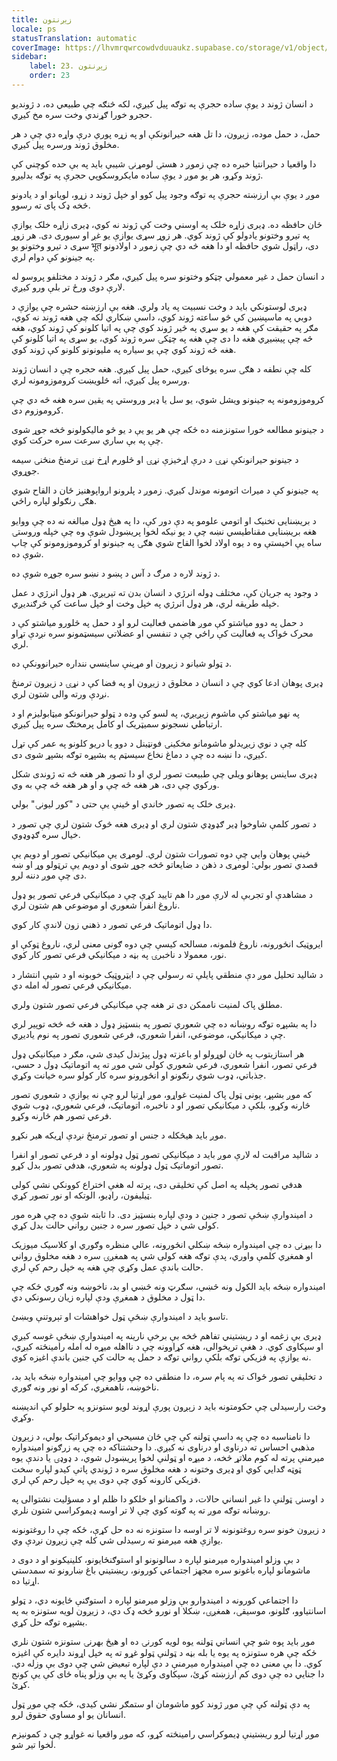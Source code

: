 ```yaml
---
title: زېږنتون
locale: ps
statusTranslation: automatic
coverImage: https://lhvmrqwrcowdvduuaukz.supabase.co/storage/v1/object/public/strapi-uploads/small_cover-educacion-fundamental.webp-2d51a7828a2b1309555be27f7e2a61a0.webp
sidebar:
    label: 23. زېږنتون
    order: 23
---
```

د انسان ژوند د یوې ساده حجرې په توګه پیل کیږي، لکه څنګه چې طبیعي ده، د ژوندیو حجرو خورا ګړندي وخت سره مخ کیږي.

حمل، د حمل موده، زیږون، دا تل هغه حیرانونکې او په زړه پوري درې واړه دي چې د هر مخلوق ژوند ورسره پیل کیږي.

دا واقعیا د حیرانتیا خبره ده چې زموږ د هستۍ لومړنۍ شیبې باید په بې حده کوچني کې ژوند وکړو، هر یو موږ د یوې ساده مایکروسکوپي حجرې په توګه بدلیږو.

موږ د یوې بې ارزښته حجرې په توګه وجود پیل کوو او خپل ژوند د زړو، لویانو او د یادونو څخه ډک پای ته رسوو.

ځان حافظه ده. ډیری زاړه خلک په اوسني وخت کې ژوند نه کوي، ډیری زاړه خلک یوازې په تیرو وختونو یادولو کې ژوند کوي. هر زوړ سړی یوازې یو غږ او سیوری دی. هر زوړ سړی د تیرو وختونو یو भूत دی، راټول شوي حافظه او دا هغه څه دي چې زموږ د اولادونو په جینونو کې دوام لري.

د انسان حمل د غیر معمولي چټکو وختونو سره پیل کیږي، مګر د ژوند د مختلفو پروسو له لارې دوی ورځ تر بلې ورو کیږي.

ډیری لوستونکي باید د وخت نسبیت په یاد ولري. هغه بې ارزښته حشره چې یوازې د دوبي په ماسپښین کې څو ساعته ژوند کوي، داسې ښکاري لکه چې هغه ژوند نه کوي، مګر په حقیقت کې هغه د یو سړي په څیر ژوند کوي چې په اتیا کلونو کې ژوند کوي، هغه څه چې پیښیږي هغه دا دی چې هغه په چټکۍ سره ژوند کوي، یو سړی په اتیا کلونو کې هغه څه ژوند کوي چې یو سیاره په ملیونونو کلونو کې ژوند کوي.

کله چې نطفه د هګۍ سره یوځای کیږي، حمل پیل کیږي. هغه حجره چې د انسان ژوند ورسره پیل کیږي، اته څلویښت کروموزومونه لري.

کروموزومونه په جینونو ویشل شوي، یو سل یا ډیر وروستي په یقین سره هغه څه دي چې کروموزوم دی.

د جینونو مطالعه خورا ستونزمنه ده ځکه چې هر یو یې د یو څو مالیکولونو څخه جوړ شوی چې په بې ساري سرعت سره حرکت کوي.

د جینونو حیرانونکې نړۍ د درې اړخیزې نړۍ او څلورم اړخ نړۍ ترمنځ منځنۍ سیمه جوړوي.

په جینونو کې د میراث اتومونه موندل کیږي. زموږ د پلرونو ارواپوهنیز ځان د القاح شوي هګۍ رنګولو لپاره راځي.

د بریښنایی تخنیک او اتومي علومو په دې دور کې، دا په هیڅ ډول مبالغه نه ده چې ووایو هغه بریښنایی مقناطیسي نښه چې د یو نیکه لخوا پریښودل شوې وه چې خپله وروستۍ ساه یې اخیستې وه د یوه اولاد لخوا القاح شوي هګۍ په جینونو او کروموزومونو کې چاپ شوې ده.

د ژوند لاره د مرګ د آس د پښو د نښو سره جوړه شوې ده.

د وجود په جریان کې، مختلف ډوله انرژي د انسان بدن ته تیریږي. هر ډول انرژي د عمل خپله طریقه لري، هر ډول انرژي په خپل وخت او خپل ساعت کې څرګندیږي.

د حمل په دوو میاشتو کې موږ هاضمي فعالیت لرو او د حمل په څلورو میاشتو کې د محرک ځواک په فعالیت کې راځي چې د تنفسي او عضلاتي سیسټمونو سره نږدې تړاو لري.

د ټولو شیانو د زیږون او مړینې ساینسي ننداره حیرانوونکې ده.

ډیری پوهان ادعا کوي چې د انسان د مخلوق د زیږون او په فضا کې د نړۍ د زیږون ترمنځ نږدې ورته والی شتون لري.

په نهو میاشتو کې ماشوم زیږیږي، په لسو کې وده د ټولو حیرانونکو میټابولیزم او د ارتباطي نسجونو سمیټریک او کامل پرمختګ سره پیل کیږي.

کله چې د نوي زیږیدلو ماشومانو مخکینۍ فونټینل د دوو یا دریو کلونو په عمر کې تړل کیږي، دا نښه ده چې د دماغ نخاع سیسټم په بشپړه توګه بشپړ شوی دی.

ډیری ساینس پوهانو ویلي چې طبیعت تصور لري او دا تصور هر هغه څه ته ژوندی شکل ورکوي چې دی، هر هغه څه چې و او هر هغه څه چې به وي.

ډیری خلک په تصور خاندي او ځینې یې حتی د "کور لیونۍ" بولي.

د تصور کلمې شاوخوا ډیر ګډوډي شتون لري او ډیری هغه څوک شتون لري چې تصور د خیال سره ګډوډوي.

ځینې پوهان وايي چې دوه تصورات شتون لري. لومړی یې میکانیکي تصور او دویم یې قصدي تصور بولي: لومړی د ذهن د ضایعاتو څخه جوړ شوی او دویم یې ترټولو وړ او ښه دی چې موږ دننه لرو.

د مشاهدې او تجربې له لارې موږ دا هم تایید کړې چې د میکانیکي فرعي تصور یو ډول ناروغ انفرا شعوري او موضوعي هم شتون لري.

دا ډول اتوماتیک فرعي تصور د ذهني زون لاندې کار کوي.

ایروټیک انځورونه، ناروغ فلمونه، مسالحه کیسې چې دوه ګونی معنی لري، ناروغ ټوکې او نور، معمولا د ناخبرۍ په بڼه د میکانیکي فرعي تصور کار کوي.

د شالید تحلیل موږ دې منطقي پایلې ته رسولي چې د ایټروټیک خوبونه او د شپې انتشار د میکانیکي فرعي تصور له امله دي.

مطلق پاک لمنیت ناممکن دی تر هغه چې میکانیکي فرعي تصور شتون ولري.

دا په بشپړه توګه روښانه ده چې شعوري تصور په بنسټیز ډول د هغه څه څخه توپیر لري چې د میکانیکي، موضوعي، انفرا شعوري، فرعي شعوري تصور په نوم یادیږي.

هر استازیتوب په ځان لوړولو او باعزته ډول پیژندل کیدی شي، مګر د میکانیکي ډول فرعي تصور، انفرا شعوري، فرعي شعوري کولی شي موږ ته په اتوماتيک ډول د حسي، جذباتي، ډوب شوي رنګونو او انځورونو سره کار کولو سره خیانت وکړي.

که موږ بشپړ، یونی ټول پاک لمنیت غواړو، موږ اړتیا لرو چې نه یوازې د شعوري تصور څارنه وکړو، بلکې د میکانیکي تصور او د ناخبره، اتوماتیک، فرعي شعوري، ډوب شوي فرعي تصور هم څارنه وکړو.

موږ باید هیڅکله د جنس او تصور ترمنځ نږدې اړیکه هیر نکړو.

د شالید مراقبت له لارې موږ باید د میکانیکي تصور ټول ډولونه او د فرعي تصور او انفرا تصور اتوماتیک ټول ډولونه په شعوري، هدفي تصور بدل کړو.

هدفي تصور پخپله په اصل کې تخلیقی دی، پرته له هغې اختراع کوونکي نشي کولی ټیلیفون، راډیو، الوتکه او نور تصور کړي.

د امیندوارې ښځې تصور د جنین د ودې لپاره بنسټیز دی. دا ثابته شوې ده چې هره مور کولی شي د خپل تصور سره د جنین رواني حالت بدل کړي.

دا بیړنۍ ده چې امیندواره ښځه ښکلي انځورونه، عالي منظره وګوري او کلاسیک میوزیک او همغږي کلمې واوري، پدې توګه هغه کولی شي په همغږۍ سره د هغه مخلوق رواني حالت باندې عمل وکړي چې هغه په خپل رحم کې لري.

امیندواره ښځه باید الکول ونه څښي، سګرټ ونه څښي او بد، ناخوښه ونه ګوري ځکه چې دا ټول د مخلوق د همغږې ودې لپاره زیان رسونکي دي.

تاسو باید د امیندوارې ښځې ټول خواهشات او تېروتنې وبښئ.

ډیری بې زغمه او د ریښتیني تفاهم څخه بې برخې نارینه په امیندوارې ښځې غوسه کیږي او سپکاوی کوي. د هغې تریخوالی، هغه کړاوونه چې د نااهله میړه له امله رامینځته کیږي، نه یوازې په فزیکي توګه بلکې رواني توګه د حمل په حالت کې جنین باندې اغیزه کوي.

د تخلیقي تصور ځواک ته په پام سره، دا منطقي ده چې ووایو چې امیندواره ښځه باید بد، ناخوښه، ناهمغږي، کرکه او نور ونه ګوري.

وخت رارسیدلی چې حکومتونه باید د زېږون پورې اړوند لویو ستونزو په حلولو کې اندیښنه وکړي.

دا نامناسبه ده چې په داسې ټولنه کې چې ځان مسیحي او دیموکراتیک بولي، د زېږون مذهبي احساس ته درناوی او درناوی نه کیږي. دا وحشتناکه ده چې په زرګونو امیندواره میرمنې پرته له کوم ملاتړ څخه، د میړه او ټولنې لخوا پریښودل شوي، د ډوډۍ یا دندې یوه ټوټه ګدایي کوي او ډیری وختونه د هغه مخلوق سره د ژوندي پاتې کیدو لپاره سخت فزیکي کارونه کوي چې دوی یې په خپل رحم کې لري.

د اوسنۍ ټولنې دا غیر انساني حالات، د واکمنانو او خلکو دا ظلم او د مسؤلیت نشتوالی په روښانه توګه موږ ته په ګوته کوي چې لا تر اوسه ډیموکراسي شتون نلري.

د زیږون خونو سره روغتونونه لا تر اوسه دا ستونزه نه ده حل کړې، ځکه چې دا روغتونونه یوازې هغه میرمنو ته رسیدلی شي کله چې زیږون نږدې وي.

د بې وزلو امیندواره میرمنو لپاره د سالونونو او استوګنځایونو، کلینیکونو او د دوی د ماشومانو لپاره باغونو سره مجهز اجتماعي کورونو، ریښتیني باغ ښارونو ته سمدستي اړتیا ده.

دا اجتماعي کورونه د امیندوارو بې وزلو میرمنو لپاره د استوګنې ځایونه دي، د ټولو اسانتیاوو، ګلونو، موسیقۍ، همغږۍ، ښکلا او نورو څخه ډک دي، د زیږون لویه ستونزه به په بشپړه توګه حل کړي.

موږ باید پوه شو چې انساني ټولنه یوه لویه کورنۍ ده او هیڅ بهرنۍ ستونزه شتون نلري ځکه چې هره ستونزه په یوه یا بله بڼه د ټولنې ټولو غړو ته په خپل اړوند دایره کې اغیزه کوي. دا بې معنی ده چې امیندواره میرمنې د دې لپاره تبعیض شي چې دوی بې وزله دي. دا جنایي ده چې دوی کم ارزښته کړئ، سپکاوی وکړئ یا په بې وزلو پناه ځای کې یې کونج کړئ.

په دې ټولنه کې چې موږ ژوند کوو ماشومان او ستمګر نشي کیدی، ځکه چې موږ ټول انسانان یو او مساوي حقوق لرو.

موږ اړتیا لرو ریښتینې ډیموکراسي رامینځته کړو، که موږ واقعیا نه غواړو چې د کمونیزم لخوا تیر شو.

